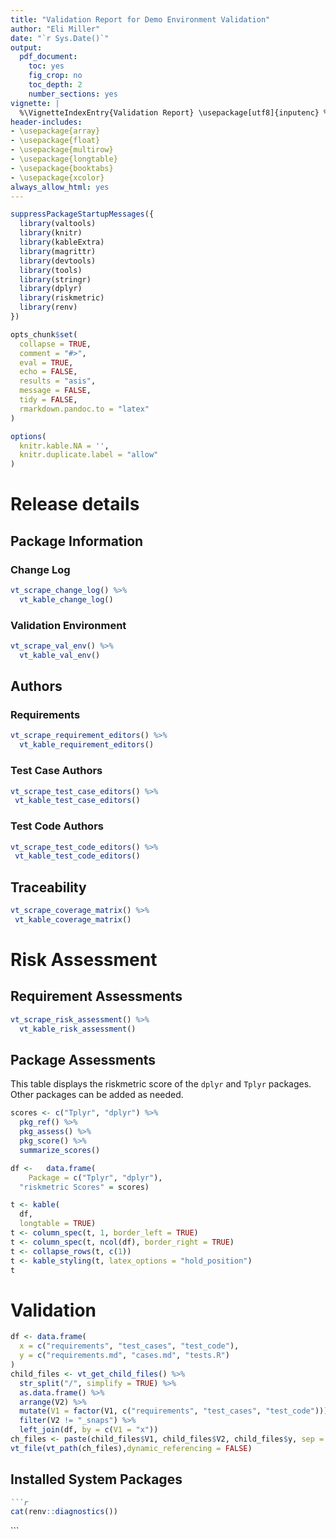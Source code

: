 ```yaml
---
title: "Validation Report for Demo Environment Validation"
author: "Eli Miller"
date: "`r Sys.Date()`"
output:
  pdf_document: 
    toc: yes
    fig_crop: no
    toc_depth: 2
    number_sections: yes
vignette: |
  %\VignetteIndexEntry{Validation Report} \usepackage[utf8]{inputenc} %\VignetteEngine{knitr::rmarkdown_notangle}
header-includes:
- \usepackage{array}
- \usepackage{float}
- \usepackage{multirow}
- \usepackage{longtable}
- \usepackage{booktabs}
- \usepackage{xcolor}
always_allow_html: yes
---
```



```r
suppressPackageStartupMessages({
  library(valtools)
  library(knitr)
  library(kableExtra)
  library(magrittr)
  library(devtools)
  library(tools)
  library(stringr)
  library(dplyr)
  library(riskmetric)
  library(renv)
})

opts_chunk$set(
  collapse = TRUE,
  comment = "#>",
  eval = TRUE,
  echo = FALSE,
  results = "asis",
  message = FALSE,
  tidy = FALSE,
  rmarkdown.pandoc.to = "latex"
)

options(
  knitr.kable.NA = '',
  knitr.duplicate.label = "allow"
)

```


\newpage

# Release details

## Package Information

### Change Log

```r
vt_scrape_change_log() %>% 
  vt_kable_change_log()
```

### Validation Environment

```r
vt_scrape_val_env() %>%
  vt_kable_val_env()
```

\clearpage

## Authors

### Requirements 


```r
vt_scrape_requirement_editors() %>% 
  vt_kable_requirement_editors()
```

### Test Case Authors

```r
vt_scrape_test_case_editors() %>%
 vt_kable_test_case_editors()
```

### Test Code Authors

```r
vt_scrape_test_code_editors() %>%
 vt_kable_test_code_editors()
```

## Traceability

```r
vt_scrape_coverage_matrix() %>% 
 vt_kable_coverage_matrix()
```

\clearpage

# Risk Assessment

## Requirement Assessments

```r
vt_scrape_risk_assessment() %>%
  vt_kable_risk_assessment()
```

## Package Assessments

This table displays the riskmetric score of the `dplyr` and `Tplyr` packages. Other packages can be added as needed.

```r
scores <- c("Tplyr", "dplyr") %>%
  pkg_ref() %>%
  pkg_assess() %>%
  pkg_score() %>%
  summarize_scores()

df <-   data.frame(
    Package = c("Tplyr", "dplyr"),
  "riskmetric Scores" = scores)

t <- kable(
  df,
  longtable = TRUE)
t <- column_spec(t, 1, border_left = TRUE)
t <- column_spec(t, ncol(df), border_right = TRUE)
t <- collapse_rows(t, c(1))
t <- kable_styling(t, latex_options = "hold_position")
t

```

\clearpage

# Validation

```r
df <- data.frame(
  x = c("requirements", "test_cases", "test_code"),
  y = c("requirements.md", "cases.md", "tests.R")
)
child_files <- vt_get_child_files() %>%
  str_split("/", simplify = TRUE) %>%
  as.data.frame() %>%
  arrange(V2) %>%
  mutate(V1 = factor(V1, c("requirements", "test_cases", "test_code"))) %>%
  filter(V2 != "_snaps") %>%
  left_join(df, by = c(V1 = "x"))
ch_files <- paste(child_files$V1, child_files$V2, child_files$y, sep = "/")
vt_file(vt_path(ch_files),dynamic_referencing = FALSE)
```
## Installed System Packages
```md
```r
cat(renv::diagnostics())
```
```
